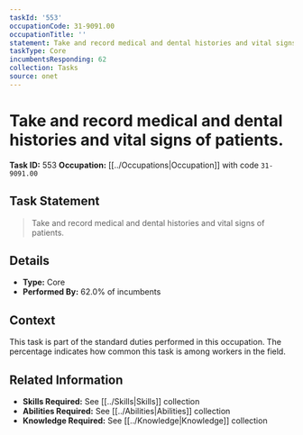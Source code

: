 ```yaml
---
taskId: '553'
occupationCode: 31-9091.00
occupationTitle: ''
statement: Take and record medical and dental histories and vital signs of patients.
taskType: Core
incumbentsResponding: 62
collection: Tasks
source: onet
---
```

# Take and record medical and dental histories and vital signs of patients.

**Task ID:** 553
**Occupation:** [[../Occupations|Occupation]] with code `31-9091.00`

## Task Statement

> Take and record medical and dental histories and vital signs of patients.

## Details

- **Type:** Core
- **Performed By:** 62.0% of incumbents

## Context

This task is part of the standard duties performed in this occupation. The percentage indicates how common this task is among workers in the field.

## Related Information

- **Skills Required:** See [[../Skills|Skills]] collection
- **Abilities Required:** See [[../Abilities|Abilities]] collection
- **Knowledge Required:** See [[../Knowledge|Knowledge]] collection
